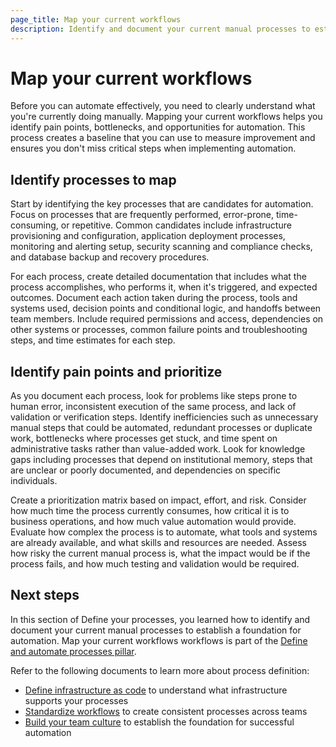 ```yaml
---
page_title: Map your current workflows
description: Identify and document your current manual processes to establish a foundation for automation.
---
```


# Map your current workflows

Before you can automate effectively, you need to clearly understand what you're currently doing manually. Mapping your current workflows helps you identify pain points, bottlenecks, and opportunities for automation. This process creates a baseline that you can use to measure improvement and ensures you don't miss critical steps when implementing automation.

## Identify processes to map

Start by identifying the key processes that are candidates for automation. Focus on processes that are frequently performed, error-prone, time-consuming, or repetitive. Common candidates include infrastructure provisioning and configuration, application deployment processes, monitoring and alerting setup, security scanning and compliance checks, and database backup and recovery procedures.

For each process, create detailed documentation that includes what the process accomplishes, who performs it, when it's triggered, and expected outcomes. Document each action taken during the process, tools and systems used, decision points and conditional logic, and handoffs between team members. Include required permissions and access, dependencies on other systems or processes, common failure points and troubleshooting steps, and time estimates for each step.

## Identify pain points and prioritize

As you document each process, look for problems like steps prone to human error, inconsistent execution of the same process, and lack of validation or verification steps. Identify inefficiencies such as unnecessary manual steps that could be automated, redundant processes or duplicate work, bottlenecks where processes get stuck, and time spent on administrative tasks rather than value-added work. Look for knowledge gaps including processes that depend on institutional memory, steps that are unclear or poorly documented, and dependencies on specific individuals.

Create a prioritization matrix based on impact, effort, and risk. Consider how much time the process currently consumes, how critical it is to business operations, and how much value automation would provide. Evaluate how complex the process is to automate, what tools and systems are already available, and what skills and resources are needed. Assess how risky the current manual process is, what the impact would be if the process fails, and how much testing and validation would be required.

## Next steps


In this section of Define your processes, you learned how to identify and document your current manual processes to establish a foundation for automation. Map your current workflows workflows is part of the [Define and automate processes pillar](/well-architected-framework/define-and-automate-processes).

Refer to the following documents to learn more about process definition:

- [Define infrastructure as code](/well-architected-framework/define-and-automate-processes/define/ci-cd/infrastructure) to understand what infrastructure supports your processes
- [Standardize workflows](/well-architected-framework/define-and-automate-processes/define/standardize-workflows) to create consistent processes across teams
- [Build your team culture](/well-architected-framework/define-and-automate-processes/build-culture/create-high-performing-teams) to establish the foundation for successful automation 